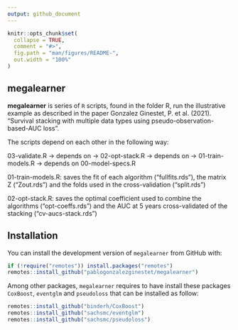 ```yaml
---
output: github_document
---
```


<!-- README.md is generated from README.Rmd. Please edit that file -->

```r
knitr::opts_chunk$set(
  collapse = TRUE,
  comment = "#>",
  fig.path = "man/figures/README-",
  out.width = "100%"
)
```

## megalearner 

<!-- badges: start -->
<!-- badges: end -->

 **megalearner** is series of `R` scripts, found in the folder R, run the illustrative example as described in the paper Gonzalez Ginestet, P. et al. (2021). "Survival stacking with multiple data types using pseudo-observation-based-AUC loss".

The scripts depend on each other in the following way: 

03-validate.R -> depends on -> 02-opt-stack.R -> depends on -> 01-train-models.R -> depends on 00-model-specs.R

01-train-models.R: saves the fit of each algorithm ("fullfits.rds"), the matrix Z ("Zout.rds") and the folds used in the cross-validation ("split.rds")

02-opt-stack.R: saves the optimal coefficient used to combine the algorithms ("opt-coeffs.rds") and the AUC at 5 years cross-validated of the stacking ("cv-aucs-stack.rds")

## Installation

You can install the development version of `megalearner` from GitHub with:

``` r
if (!require("remotes")) install.packages("remotes")
remotes::install_github("pablogonzalezginestet/megalearner")

```

Among other packages, `megalearner` requires to have install these packages `CoxBoost`, `eventglm` and `pseudoloss` that can be installed as follow:

``` r
remotes::install_github("binderh/CoxBoost")
remotes::install_github("sachsmc/eventglm")
remotes::install_github("sachsmc/pseudoloss")
```

